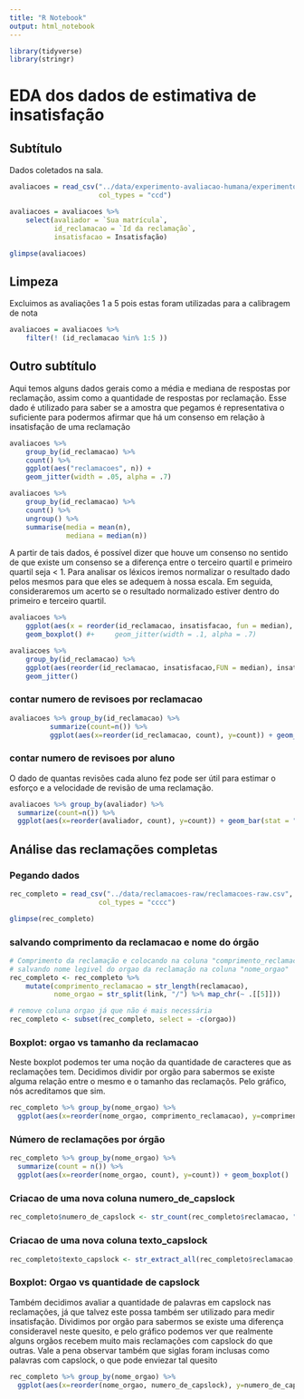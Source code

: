 ```yaml
---
title: "R Notebook"
output: html_notebook
---
```


```r
library(tidyverse)
library(stringr)
```

# EDA dos dados de estimativa de insatisfação

## Subtítulo

Dados coletados na sala. 

```r
avaliacoes = read_csv("../data/experimento-avaliacao-humana/experimento-de-avaliacao.csv", 
                      col_types = "ccd")

avaliacoes = avaliacoes %>% 
    select(avaliador = `Sua matrícula`, 
           id_reclamacao = `Id da reclamação`, 
           insatisfacao = Insatisfação)

glimpse(avaliacoes)
```

## Limpeza

Excluimos as avaliações 1 a 5 pois estas foram utilizadas para a calibragem de nota

```r
avaliacoes = avaliacoes %>% 
    filter(! (id_reclamacao %in% 1:5 ))
```


## Outro subtítulo

Aqui temos alguns dados gerais como a média e mediana de respostas por reclamação, assim como a quantidade de respostas por reclamação. Esse dado é utilizado para saber se a amostra que pegamos é representativa o suficiente para podermos afirmar que há um consenso em relação à insatisfação de uma reclamação

```r
avaliacoes %>% 
    group_by(id_reclamacao) %>% 
    count() %>% 
    ggplot(aes("reclamacoes", n)) + 
    geom_jitter(width = .05, alpha = .7)

avaliacoes %>% 
    group_by(id_reclamacao) %>% 
    count() %>%
    ungroup() %>% 
    summarise(media = mean(n), 
              mediana = median(n))

```

A partir de tais dados, é possível dizer que houve um consenso no sentido de que existe um consenso se a diferença entre o terceiro quartil e primeiro quartil seja < 1. Para analisar os léxicos iremos normalizar o resultado dado pelos mesmos para que eles se adequem à nossa escala. Em seguida, consideraremos um acerto se o resultado normalizado estiver dentro do primeiro e terceiro quartil.

```r
avaliacoes %>% 
    ggplot(aes(x = reorder(id_reclamacao, insatisfacao, fun = median), y = insatisfacao)) + 
    geom_boxplot() #+     geom_jitter(width = .1, alpha = .7)

```


```r
avaliacoes %>% 
    group_by(id_reclamacao) %>% 
    ggplot(aes(reorder(id_reclamacao, insatisfacao,FUN = median), insatisfacao, colour = id_reclamacao)) + 
    geom_jitter()
```

### contar numero de revisoes por reclamacao

```r
avaliacoes %>% group_by(id_reclamacao) %>% 
          summarize(count=n()) %>% 
          ggplot(aes(x=reorder(id_reclamacao, count), y=count)) + geom_bar(stat = "identity")

```

### contar numero de revisoes por aluno

O dado de quantas revisões cada aluno fez pode ser útil para estimar o esforço e a velocidade de revisão de uma reclamação.

```r
avaliacoes %>% group_by(avaliador) %>% 
  summarize(count=n()) %>% 
  ggplot(aes(x=reorder(avaliador, count), y=count)) + geom_bar(stat = "identity") + theme(axis.text.x=element_text(color = "black", angle=90, vjust=.8, hjust=0.8))
```

## Análise das reclamações completas

### Pegando dados
```r
rec_completo = read_csv("../data/reclamacoes-raw/reclamacoes-raw.csv", 
                      col_types = "cccc")

glimpse(rec_completo)
```

### salvando comprimento da reclamacao e nome do órgão

```r
# Comprimento da reclamação e colocando na coluna "comprimento_reclamacao"
# salvando nome legivel do orgao da reclamação na coluna "nome_orgao"
rec_completo <- rec_completo %>%  
    mutate(comprimento_reclamacao = str_length(reclamacao), 
           nome_orgao = str_split(link, "/") %>% map_chr(~ .[[5]]))

# remove coluna orgao já que não é mais necessária
rec_completo <- subset(rec_completo, select = -c(orgao))
```

### Boxplot: orgao vs tamanho da reclamacao

Neste boxplot podemos ter uma noção da quantidade de caracteres que as reclamações tem. Decidimos dividir por orgão para sabermos se existe alguma relação entre o mesmo e o tamanho das reclamaçõs. Pelo gráfico, nós acreditamos que sim.

```r
rec_completo %>% group_by(nome_orgao) %>% 
  ggplot(aes(x=reorder(nome_orgao, comprimento_reclamacao), y=comprimento_reclamacao)) + geom_boxplot() +  theme(axis.text.x=element_text(color = "black", angle=90, vjust=.8, hjust=0.8))
```


### Número de reclamações por órgão

```r
rec_completo %>% group_by(nome_orgao) %>%
  summarize(count = n()) %>%
  ggplot(aes(x=reorder(nome_orgao, count), y=count)) + geom_boxplot()             + theme(axis.text.x=element_text(color = "black", angle=90, vjust=.8, hjust=0.8))
```

### Criacao de uma nova coluna numero_de_capslock

```r
rec_completo$numero_de_capslock <- str_count(rec_completo$reclamacao, "\\b[A-Z\u00C0-\u00DC]{2,}\\b")

```

### Criacao de uma nova coluna texto_capslock
```r
rec_completo$texto_capslock <- str_extract_all(rec_completo$reclamacao, "\\b[A-Z\u00C0-\u00DC]{2,}\\b")


```


### Boxplot: Orgao vs quantidade de capslock

Também decidimos avaliar a quantidade de palavras em capslock nas reclamações, já que talvez este possa também ser utilizado para medir insatisfação. Dividimos por orgão para sabermos se existe uma diferença consideravel neste quesito, e pelo gráfico podemos ver que realmente alguns orgãos recebem muito mais reclamações com capslock do que outras.
Vale a pena observar também que siglas foram inclusas como palavras com capslock, o que pode enviezar tal quesito

```r
rec_completo %>% group_by(nome_orgao) %>% 
  ggplot(aes(x=reorder(nome_orgao, numero_de_capslock), y=numero_de_capslock)) + geom_boxplot() + theme(axis.text.x=element_text(color = "black", angle=90, vjust=.8, hjust=0.8))
```